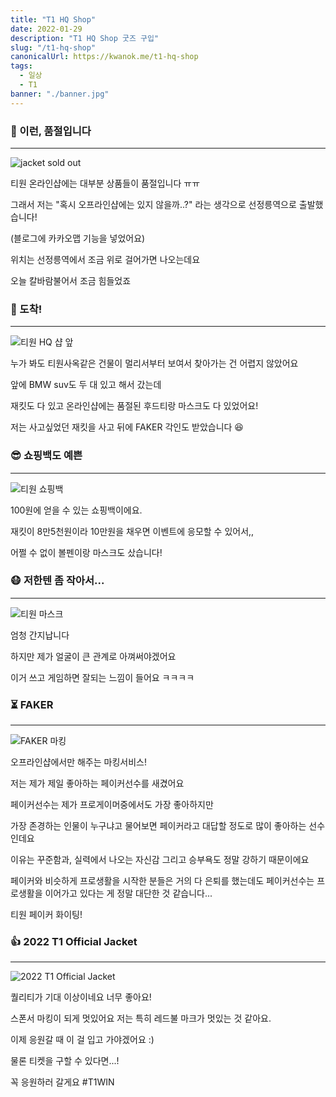 ```yaml
---
title: "T1 HQ Shop"
date: 2022-01-29
description: "T1 HQ Shop 굿즈 구입"
slug: "/t1-hq-shop"
canonicalUrl: https://kwanok.me/t1-hq-shop
tags:
  - 일상
  - T1
banner: "./banner.jpg"
---
```



### 🥲 이런, 품절입니다
***
![jacket sold out](./1.png)

티원 온라인샵에는 대부분 상품들이 품절입니다 ㅠㅠ

그래서 저는 "혹시 오프라인샵에는 있지 않을까..?" 라는 생각으로 선정릉역으로 출발했습니다!

(블로그에 카카오맵 기능을 넣었어요)

<Kakaomap/>

위치는 선정릉역에서 조금 위로 걸어가면 나오는데요

오늘 칼바람불어서 조금 힘들었죠

### 🚩 도착!
***
![티원 HQ 샵 앞](./2.jpg)

누가 봐도 티원사옥같은 건물이 멀리서부터 보여서 찾아가는 건 어렵지 않았어요

앞에 BMW suv도 두 대 있고 해서 갔는데

재킷도 다 있고 온라인샵에는 품절된 후드티랑 마스크도 다 있었어요!

저는 사고싶었던 재킷을 사고 뒤에 FAKER 각인도 받았습니다 😆

### 😎 쇼핑백도 예쁜
***
![티원 쇼핑백](./3.jpg)

100원에 얻을 수 있는 쇼핑백이에요.

재킷이 8만5천원이라 10만원을 채우면 이벤트에 응모할 수 있어서,,

어쩔 수 없이 볼펜이랑 마스크도 샀습니다!

### 😷 저한텐 좀 작아서...
***
![티원 마스크](./4.jpg)

엄청 간지납니다

하지만 제가 얼굴이 큰 관계로 아껴써야겠어요

이거 쓰고 게임하면 잘되는 느낌이 들어요 ㅋㅋㅋㅋ

### ⏳ FAKER
***
![FAKER 마킹](./5.jpg)

오프라인샵에서만 해주는 마킹서비스!

저는 제가 제일 좋아하는 페이커선수를 새겼어요

페이커선수는 제가 프로게이머중에서도 가장 좋아하지만

가장 존경하는 인물이 누구냐고 물어보면 페이커라고 대답할 정도로 많이 좋아하는 선수인데요

이유는 꾸준함과, 실력에서 나오는 자신감 그리고 승부욕도 정말 강하기 때문이에요

페이커와 비슷하게 프로생활을 시작한 분들은 거의 다 은퇴를 했는데도 페이커선수는 프로생활을 이어가고 있다는 게 정말 대단한 것 같습니다...

티원 페이커 화이팅!

### 👍 2022 T1 Official Jacket
***
![2022 T1 Official Jacket](./6.jpg)

퀄리티가 기대 이상이네요 너무 좋아요!

스폰서 마킹이 되게 멋있어요 저는 특히 레드불 마크가 멋있는 것 같아요.

이제 응원갈 때 이 걸 입고 가야겠어요 :)

물론 티켓을 구할 수 있다면...!

꼭 응원하러 갈게요 \#T1WIN
